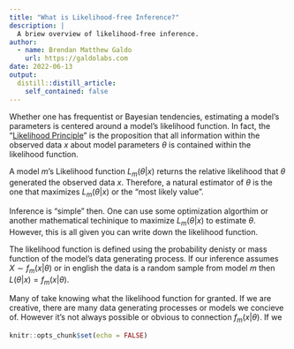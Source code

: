 ```yaml
---
title: "What is Likelihood-free Inference?"
description: |
  A briew overview of likelihood-free inference.
author:
  - name: Brendan Matthew Galdo
    url: https://galdolabs.com
date: 2022-06-13
output:
  distill::distill_article:
    self_contained: false
---
```


Whether one has frequentist or Bayesian tendencies, estimating a model's parameters is centered around a model's likelihood function. In fact, the "[Likelihood Principle](https://en.wikipedia.org/wiki/Likelihood_principle#:~:text=In%20statistics%2C%20the%20likelihood%20principle,contained%20in%20the%20likelihood%20function.)" is the proposition that all information within the observed data $x$ about model parameters $\theta$ is contained within the likelihood function.

A model $m$'s Likelihood function $L_m(\theta|x)$ returns the relative likelihood that $\theta$ generated the observed data $x$. Therefore, a natural estimator of $\theta$ is the one that maximizes $L_m(\theta|x)$ or the "most likely value". 

Inference is "simple" then. One can use some optimization algorthim or another mathematical techinique to maximize $L_m(\theta|x)$ to estimate $\theta$. However, this is all given you can write down the likelihood function.

The likelihood function is defined using the probability denisty or mass function of the model's data generating process. If our inference assumes $X \sim f_m(x|\theta)$ or in english the data is a random sample from model $m$ then $L(\theta|x)=f_m(x|\theta)$.

Many of take knowing what the likelihood function for granted. If we are creative, there are many data generating processes or models we concieve of. However it's not always possible or obvious to connection $f_m(x|\theta)$. If we 

```r
knitr::opts_chunk$set(echo = FALSE)
```
